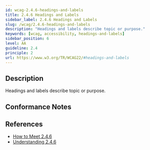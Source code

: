 ```yaml
---
id: wcag-2.4.6-headings-and-labels
title: 2.4.6 Headings and Labels
sidebar_label: 2.4.6 Headings and Labels
slug: /wcag/2.4.6-headings-and-labels
description: "Headings and labels describe topic or purpose."
keywords: [wcag, accessibility, headings-and-labels]
sidebar_position: 6
level: AA
guideline: 2.4
principle: 2
url: https://www.w3.org/TR/WCAG22/#headings-and-labels
---
```


## Description

Headings and labels describe topic or purpose.

## Conformance Notes

<Project name="ads">
  <Unknown></Unknown>
</Project>

<Project name="scix">
  <Support></Support>
</Project>

## References

- [How to Meet 2.4.6](https://www.w3.org/WAI/WCAG22/quickref/#headings-and-labels)
- [Understanding 2.4.6](https://www.w3.org/WAI/WCAG22/Understanding/headings-and-labels.html)


